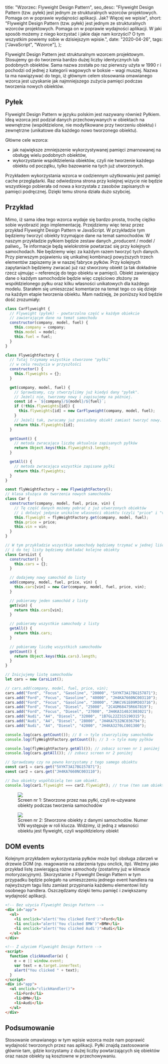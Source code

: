 
  title: "Wzorzec: Flyweight Design Pattern",
  seo_desc:
    "Flyweight Design Pattern (tzw. pyłek) jest jednym ze strukturalnych wzorców projektowych. Pomaga on w poprawie wydajności aplikacji. Jak? Więcej we wpisie",
  short:
    "Flyweight Design Pattern (tzw. pyłek) jest jednym ze strukturalnych wzorców projektowych. Pomaga on w poprawie wydajności aplikacji. W jaki sposób możemy z niego korzystać i jakie daje nam korzyści? O tym wszystkim powiemy sobie w dzisiejszym wpisie.",
  date: "2020-04-26",
  tags: ["JavaScript", "Wzorce"],
};

Flyweight Design Pattern jest strukturalnym wzorcem projektowym. Stosujemy go do tworzenia bardzo dużej liczby identycznych lub podobnych obiektów. Sama nazwa została po raz pierwszy użyta w 1990 r i pochodzi od jednej z kategorii wagowych w boksie – wagi muszej. Nazwa ta ma nawiązywać do tego, iż głównym celem stosowania omawianego wzorca jest uzyskanie jak najmniejszego zużycia pamięci podczas tworzenia nowych obiektów.

## Pyłek

Flyweight Design Pattern w języku polskim jest nazywany również Pyłkiem. Ideą wzorca jest podział danych przechowywanych w obiektach na wewnętrzne (współdzielone, nie modyfikowane przy tworzeniu obiektu) i zewnętrzne (unikatowe dla każdego nowo tworzonego obiektu).

Główne cele wzorca:

- jak największe zmniejszenie wykorzystywanej pamięci zmarnowanej na obsługę wielu podobnych obiektów,
- wykorzystanie współdzielenia obiektów, czyli nie tworzenie każdego obiektu od początku, tylko bazowanie na tych już utworzonych.

Przykładem wykorzystania wzorca w codziennym użytkowaniu jest pamięć cache przeglądarki. Raz odwiedzona strona przy kolejnej wizycie nie będzie wszystkiego pobierała od nowa a korzystała z zasobów zapisanych w pamięci podręcznej. Dzięki temu strona działa dużo szybciej.

## Przykład

Mimo, iż sama idea tego wzorca wydaje się bardzo prosta, trochę ciężko sobie wyobrazić jego implementację. Przejdziemy więc teraz przez przykład Flyweight Design Pattern w JavaScript. W przykładzie tym będziemy tworzyć obiekty trzymające dane na temat samochodów. W naszym przykładzie pyłkiem będzie zestaw danych „producent / model / paliwo„. Te informacje będą wielokrotnie powtarzać się przy kolejnych samochodach. Nie będziemy więc za każdym razem tworzyć tych danych. Przy pierwszym pojawieniu się unikalnej kombinacji powyższych trzech elementów zapiszemy je w naszej fabryce pyłków. Przy kolejnych zapytaniach będziemy zwracać już raz stworzony obiekt (a tak dokładnie rzecz ujmując – referencję do tego obiektu w pamięci). Obiekt zawierający dane o każdym samochodzie będzie więc częściowo złożony ze współdzielonego pyłku oraz kilku własności unikatowych dla każdego modelu. Starałem się umieszczać komentarze na temat tego co się dzieje na każdym etapie tworzenia obiektu. Mam nadzieję, że poniższy kod będzie dość zrozumiały:

```js
class CarFlyweight {
  // Flyweight (pyłek) - powtarzalna część w każdym obiekcie
  // zawierającym dane na temat samochodu
  constructor(company, model, fuel) {
    this.company = company;
    this.model = model;
    this.fuel = fuel;
  }
}

class FlyweightFactory {
  // Tutaj trzymamy wszystkie stworzone "pyłki"
  // w celu reużycia w przyszłości
  constructor() {
    this.flyweights = {};
  }

  get(company, model, fuel) {
    // Sprawdzamy, czy stworzyliśmy już kiedyś dany "pyłek".
    // Jeżeli nie, tworzomy nowy i zapisujemy na później.
    const id = `${company}/${model}/${fuel}`;
    if (!this.flyweights[id]) {
      this.flyweights[id] = new CarFlyweight(company, model, fuel);
    }
    // Jeżeli tak, zwracamy już posiadany obiekt zamiast tworzyć nowy.
    return this.flyweights[id];
  }

  getCount() {
    // metoda zwracająca liczbę aktualnie zapisanych pyłków
    return Object.keys(this.flyweights).length;
  }

  getAll() {
    // metoda zwracająca wszystkie zapisane pyłki
    return this.flyweights;
  }
}

const flyWeightFactory = new FlyweightFactory();
// klasa służąca do tworzenia nowych samochodów
class Car {
  constructor(company, model, fuel, price, vin) {
    // Tę część danych możemy pobrać z już utworzonych obiektów
    // i dołożyć jedynie unikalne własności obiektu (czyli "price" i "vin")
    this.flyweight = flyWeightFactory.get(company, model, fuel);
    this.price = price;
    this.vin = vin;
  }
}

// W tym przykładzie wszystkie samochody będziemy trzymać w jednej liście
// i do tej listy będziemy dokładać kolejne obiekty
class CarsList {
  constructor() {
    this.cars = {};
  }

  // dodajemy nowy samochód do listy
  add(company, model, fuel, price, vin) {
    this.cars[vin] = new Car(company, model, fuel, price, vin);
  }

  // pobieramy jeden samochód z listy
  get(vin) {
    return this.cars[vin];
  }

  // pobieramy wszystkie samochody z listy
  getAll() {
    return this.cars;
  }

  // pobieramy liczbę wszystkich samochodów
  getCount() {
    return Object.keys(this.cars).length;
  }
}

// Inicjujemy listę samochodów
let cars = new CarsList();

// cars.add(company, model, fuel, price, vin);
cars.add("Ford", "Focus", "Gasoline", "20000", "5XYKT3A17BG157871");
cars.add("Ford", "Focus", "Gasoline", "40000", "JH4KA7660NC003110");
cars.add("Ford", "Focus", "Gasoline", "30000", "JNKCV61E09M303716");
cars.add("Ford", "Focus", "Diesel", "25000", "2C4GM68475R667819");
cars.add("Ford", "Focus", "Diesel", "27000", "JH4KA3140JC003021");
cars.add("Audi", "A4", "Diesel", "32000", "1B7GL22Z31S190315");
cars.add("Audi", "A4", "Diesel", "28000", "JH4KA7532NC036794");
cars.add("Audi", "A4", "Diesel", "42000", "JH4KA3270LC001300");

console.log(cars.getCount()); // 8 -> tyle stworzyliśmy samochodów
console.log(flyWeightFactory.getCount()); // 3 -> tyle mamy pyłków

console.log(flyWeightFactory.getAll()); // zobacz screen nr 1 poniżej
console.log(cars.getAll()); // zobacz screen nr 2 poniżej

// Sprawdzamy czy na pewno korzystamy z tego samego obiektu
const car1 = cars.get("5XYKT3A17BG157871");
const car2 = cars.get("JH4KA7660NC003110");

// Dwa obiekty współdzielą ten sam obiekt.
console.log(car1.flyweight === car2.flyweight); // true (ten sam obiekt w pamięci)
```

<figure>
  <img src={capture1.src} />
  <figcaption>
    Screen nr 1: Stworzone przez nas pyłki, czyli re-używane obiekty podczas
    tworzenia samochodów
  </figcaption>
</figure>

<figure>
  <img src={capture2.src} />
  <figcaption>
    Screen nr 2: Stworzone obiekty z danymi samochodów. Numer VIN występuje w
    roli klucza. Widzimy, iż jedną z własności obiektu jest flyweight, czyli
    współdzielony obiekt
  </figcaption>
</figure>

## DOM events

Kolejnym przykładem wykorzystania pyłków może być obsługa zdarzeń w drzewie DOM (np. reagowanie na zdarzenia typu onclick, itp). Weźmy jako przykład listę zawierającą różne samochody (zostańmy już w klimacie motoryzacyjnym).
Skorzystanie z Flyweight Design Pattern w tym przypadku będzie polegało na umieszczeniu jednego event handlera na najwyższym tagu listu zamiast przypinania każdemu elementowi listy osobnego handlera. Oszczędzamy dzięki temu pamięć i zwiększamy wydajność aplikacji.

```html
<!-- Bez użycia Flyweight Design Pattern -->
<div id="app">
  <ul>
    <li onclick="alert('You clicked Ford')">Ford</li>
    <li onclick="alert('You clicked BMW')">BMW</li>
    <li onclick="alert('You clicked Audi')">Audi</li>
  </ul>
</div>
```

```html
<!-- Z użyciem Flyweight Design Pattern -->
<script>
  function clickHandler(e) {
    e = e || window.event;
    var text = e.target.innerText;
    alert("You clicked " + text);
  }
</script>
<div id="app">
  <ul onclick="clickHandler()">
    <li>Ford</li>
    <li>BMW</li>
    <li>Audi</li>
  </ul>
</div>
```

## Podsumowanie

Stosowanie omawianego w tym wpisie wzorca może nam poprawić wydajność tworzonych przez nas aplikacji. Pyłki znajdą zastosowanie głównie tam, gdzie korzystamy z dużej liczby powtarzających się obiektów oraz nasze obiekty są kosztowne w przechowywaniu.
